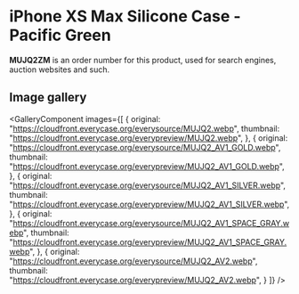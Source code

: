 
# iPhone XS Max Silicone Case - Pacific Green

<Callout type='info' emoji='👉🏻'>**MUJQ2ZM** is an order number for this product, used for search engines, auction websites and such.</Callout>

## Image gallery

<GalleryComponent
    images={[
      {
        original: "https://cloudfront.everycase.org/everysource/MUJQ2.webp",
        thumbnail: "https://cloudfront.everycase.org/everypreview/MUJQ2.webp",
      },
      {
        original: "https://cloudfront.everycase.org/everysource/MUJQ2_AV1_GOLD.webp",
        thumbnail: "https://cloudfront.everycase.org/everypreview/MUJQ2_AV1_GOLD.webp",
      },
      {
        original: "https://cloudfront.everycase.org/everysource/MUJQ2_AV1_SILVER.webp",
        thumbnail: "https://cloudfront.everycase.org/everypreview/MUJQ2_AV1_SILVER.webp",
      },
      {
        original: "https://cloudfront.everycase.org/everysource/MUJQ2_AV1_SPACE_GRAY.webp",
        thumbnail: "https://cloudfront.everycase.org/everypreview/MUJQ2_AV1_SPACE_GRAY.webp",
      },
      {
        original: "https://cloudfront.everycase.org/everysource/MUJQ2_AV2.webp",
        thumbnail: "https://cloudfront.everycase.org/everypreview/MUJQ2_AV2.webp",
      }
    ]}
  />
